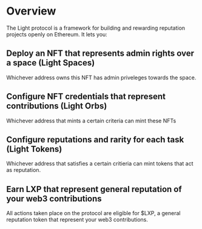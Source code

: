 # Overview

The Light protocol is a framework for building and rewarding reputation projects openly on Ethereum. It lets you:

## Deploy an NFT that represents admin rights over a space (Light Spaces)

Whichever address owns this NFT has admin priveleges towards the space.

## Configure NFT credentials that represent contributions (Light Orbs)

Whichever address that mints a certain criteria can mint these NFTs

## Configure reputations and rarity for each task (Light Tokens)

Whichever address that satisfies a certain critieria can mint tokens that act as reputation.

## Earn LXP that represent general reputation of your web3 contributions

All actions taken place on the protocol are eligible for $LXP, a general reputation token that represent your web3 contributions.
